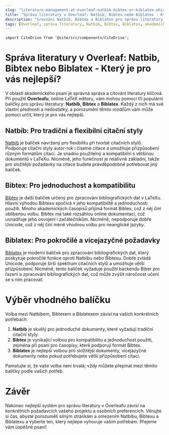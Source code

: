 ```yaml
---
slug: "literature-management-at-overleaf-natbib-bibtex-or-biblatex-which-is-the-best-for-you"
title: "Správa literatury v Overleaf: Natbib, Bibtex nebo Biblatex - Který je pro vás nejlepší?"
description: "Srovnání Natbib, Bibtex a Biblatex pro správu literatury v Overleaf, abyste mohli určit nejlepší možnost pro vaše potřeby při psaní."
tags: [Overleaf, správa literatury, Natbib, Bibtex, Biblatex, akademické psaní, správa citací]
---
```


```mdx-code-block
import CiteDrive from '@site/src/components/CiteDrive';
```

# Správa literatury v Overleaf: Natbib, Bibtex nebo Biblatex - Který je pro vás nejlepší?

V oblasti akademického psaní je správná správa a citování literatury klíčová. Při použití **Overleafu**, online LaTeX editoru, vám mohou pomoci tři populární balíčky pro správu literatury: **Natbib, Bibtex** a **Biblatex**. Každý z nich má své vlastní přednosti a nedostatky, a porozumění těmto rozdílům vám může pomoci určit, který je pro vás nejlepší.

<CiteDrive/>

## Natbib: Pro tradiční a flexibilní citační styly

[Natbib](https://ctan.org/pkg/natbib) je balíček navržený pro flexibilitu při tvorbě citačních stylů. Podporuje citační styly autor-rok i číselné citace a umožňuje přizpůsobení různým formátům citací. Je snadno použitelný a kompatibilní s většinou dokumentů v LaTeXu. Nicméně, jeho funkčnost je relativně základní, takže pro složitější požadavky na citace budete pravděpodobně potřebovat jiný balíček.

## Bibtex: Pro jednoduchost a kompatibilitu

[Bibtex](https://ctan.org/pkg/bibtex) je další balíček určený pro zpracování bibliografických dat v LaTeXu. Hlavní výhodou Bibtexu spočívá v jeho kompatibilitě a jednoduchosti použití. Mnoho akademických časopisů přijímá formát Bibtex, což z něj činí oblíbenou volbu. Bibtex má také rozsáhlou online dokumentaci, což usnadňuje jeho osvojení i začátečníkům. Nicméně, nepodporuje dobře Unicode, což z něj činí méně vhodnou volbu pro neanglické jazyky.

## Biblatex: Pro pokročilé a vícejazyčné požadavky

[Biblatex](https://ctan.org/pkg/biblatex) je moderní balíček pro zpracování bibliografických dat, který poskytuje pokročilé funkce oproti Natbibu nebo Bibtexu. Dobře zvládá Unicode, podporuje širší spektrum citačních stylů a umožňuje větší přizpůsobení. Nicméně, tento balíček vyžaduje použití backendu Biber pro řazení a zpracování bibliografických dat, což může zvýšit náročnost učení se s ním pracovat.

# Výběr vhodného balíčku

Volba mezi Natbibem, Bibtexem a Biblatexem závisí na vašich konkrétních potřebách:

1. **Natbib** je skvělý pro jednoduché dokumenty, které vyžadují tradiční citační styly.
2. **Bibtex** je vynikající volbou pro kompatibilitu a jednoduchost použití, zejména při psaní pro časopisy, které podporují formát Bibtex.
3. **Biblatex** je nejlepší volbou pro složitější dokumenty, vícejazyčné dokumenty nebo pokud potřebujete větší přizpůsobení citací.

Pamatujte si, že vaše volba není trvalá; vždy můžete přepínat mezi těmito balíčky podle vašich potřeb.

# Závěr

Nakonec nejlepší systém pro správu literatury v Overleafu závisí na konkrétních požadavcích vašeho projektu a osobních preferencích. Věnujte si čas, abyste porozuměli silným stránkám a omezením Natbibu, Bibtexu a Biblatexu a vyberte ten, který nejlépe vyhovuje vašim potřebám. Přejeme vám úspěšné psaní!